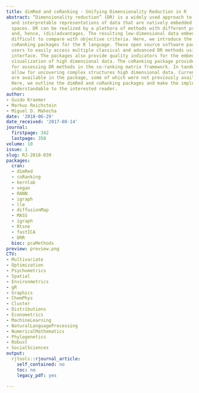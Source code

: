 ```yaml
---
title: dimRed and coRanking - Unifying Dimensionality Reduction in R
abstract: “Dimensionality reduction” (DR) is a widely used approach to find low dimensional
  and interpretable representations of data that are natively embedded in high-dimensional
  spaces. DR can be realized by a plethora of methods with different properties, objectives,
  and, hence, (dis)advantages. The resulting low-dimensional data embeddings are often
  difficult to compare with objective criteria. Here, we introduce the dimRed and
  coRanking packages for the R language. These open source software packages enable
  users to easily access multiple classical and advanced DR methods using a common
  interface. The packages also provide quality indicators for the embeddings and easy
  visualization of high dimensional data. The coRanking package provides the functionality
  for assessing DR methods in the co-ranking matrix framework. In tandem, these packages
  allow for uncovering complex structures high dimensional data. Currently 15 DR methods
  are available in the package, some of which were not previously available to R users.
  Here, we outline the dimRed and coRanking packages and make the implemented methods
  understandable to the interested reader.
author:
- Guido Kraemer
- Markus Reichstein
- Miguel D. Mahecha
date: '2018-06-29'
date_received: '2017-08-14'
journal:
  firstpage: 342
  lastpage: 358
volume: 10
issue: 1
slug: RJ-2018-039
packages:
  cran:
  - dimRed
  - coRanking
  - kernlab
  - vegan
  - RANN
  - igraph
  - lle
  - diffusionMap
  - MASS
  - igraph
  - Rtsne
  - fastICA
  - DRR
  bioc: pcaMethods
preview: preview.png
CTV:
- Multivariate
- Optimization
- Psychometrics
- Spatial
- Environmetrics
- gR
- Graphics
- ChemPhys
- Cluster
- Distributions
- Econometrics
- MachineLearning
- NaturalLanguageProcessing
- NumericalMathematics
- Phylogenetics
- Robust
- SocialSciences
output:
  rjtools::rjournal_article:
    self_contained: no
    toc: no
    legacy_pdf: yes

---
```

